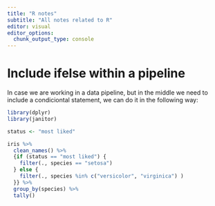 ```yaml
---
title: "R notes"
subtitle: "All notes related to R"
editor: visual
editor_options: 
  chunk_output_type: console
---
```


# Include ifelse within a pipeline


In case we are working in a data pipeline, but in the middle we need to
include a condiciontal statement, we can do it in the following way:


```r
library(dplyr)
library(janitor)

status <- "most liked"

iris %>% 
  clean_names() %>% 
  {if (status == "most liked") {
    filter(., species == "setosa")
  } else {
    filter(., species %in% c("versicolor", "virginica") )
  }} %>% 
  group_by(species) %>% 
  tally()
```

